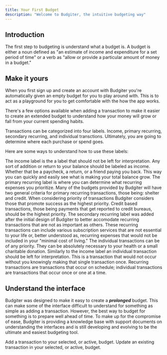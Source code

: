 ```yaml
---
title: Your First Budget
description: "Welcome to Budgiter, the intuitive budgeting way"
---
```


## Introduction

The first step to budgeting is understand what a budget is. A budget is either a noun defined as "an estimate of income and expenditure for a set period of time" or a verb as "allow or provide a particular amount of money in a budget."

## Make it yours

When you first sign up and create an account with Budgiter you're automatically given an empty budget for you to play around with. This is to act as a playground for you to get comfortable with the how the app works. 

There's a few options available when adding a transaction to make it easier to create an extended budget to understand how your money will grow or fall from your current spending habits. 

Transactions can be categorized into four labels. Income, primary recurring, secondary recurring, and individual transctions. Ultimately, you are going to determine where each purchase or spend goes. 

Here are some ways to understand how to use these labels:

<AccordionGroup>
  <Accordion icon="github" title="Income">
    The income label is the a label that should not be left for interpretation. 
    Any sort of addition or return to your balance should be labeled as income. 
    Whether that be a paycheck, a return, or a friend paying you back. 
    This way you can quickly and easily see what is making your total balance grow.
  </Accordion>
  <Accordion icon="rectangle-terminal" title="Primary recurring transactions">
    The primary recurring label is where you can determine what recurring expenses you prioritize.
    Many of the budgets provided by Budgiter will have two general criteria for primary recurring transactions, those being: shelter and credit.
    When considering priority of transactions Budgiter considers those that promote success as the highest priority.
    Credit based transactions, those being payments that get reported to credit bureaus, should be the highest priority.
  </Accordion>
  <Accordion icon="rectangle-terminal" title="Secondary recurring transactions">
    The secondary recurring label was added after the initial design of Budgiter to better accomodate recurring transactions that are not as important as others.
    These recurring transactions can include various subscription services that are not essential to your life or, better understood as, recurring expenses that 
    would not be included in your "minimal cost of living."
  </Accordion>
  <Accordion icon="rectangle-terminal" title="Individual transactions">
    The individual transactions can be of any priority. They can be absolutely necessary to your health or a small charitable donation.
    Similarly to the income label an individual transaction should be left for interpretation. This is a transaction that would not occur without you knowingly making that single transaction once.
    Recurring transactions are transactions that occur on schedule; individual transactions are transactions that occur once or one at a time.  
  </Accordion>
</AccordionGroup>

## Understand the interface

Budgiter was designed to make it easy to create a **_prolonged_** budget. This can make some of the interface difficult to understand for something as simple as adding a transaction. 
However, the best way to budget for something is to prepare well ahead of time. To make up for the compromise of ease, Budgiter is providing a knowledge base with support documents on 
understanding the interfaces and is still developing and evolving to be the ultimate and easiest budgeting tool.

<CardGroup cols={2}>
  <Card
    title="Adding transactions"
    icon="palette"
    href="#"
  >
    Add a transaction to your selected, or active, budget.
  </Card>
  <Card
    title="Updating transactions"
    icon="code"
    href="#"
  >
    Update an existing transaction in your selected, or active, budget.
  </Card>
</CardGroup>
